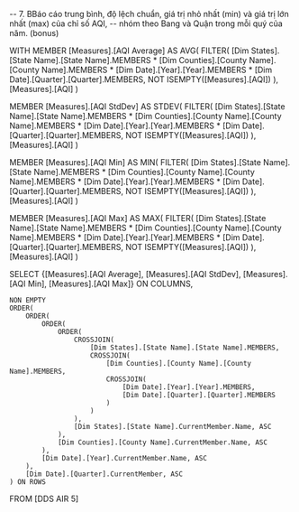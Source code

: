 ﻿-- 7. BBáo cáo trung bình, độ lệch chuẩn, giá trị nhỏ nhất (min) và giá trị lớn nhất (max) của chỉ số AQI, 
-- nhóm theo Bang và Quận trong mỗi quý của năm. (bonus) 

WITH 
MEMBER [Measures].[AQI Average] AS 
    AVG(
        FILTER(
            [Dim States].[State Name].[State Name].MEMBERS *
            [Dim Counties].[County Name].[County Name].MEMBERS *
            [Dim Date].[Year].[Year].MEMBERS *
            [Dim Date].[Quarter].[Quarter].MEMBERS,
            NOT ISEMPTY([Measures].[AQI])
        ), 
        [Measures].[AQI]
    )

MEMBER [Measures].[AQI StdDev] AS
    STDEV(
        FILTER(
            [Dim States].[State Name].[State Name].MEMBERS *
            [Dim Counties].[County Name].[County Name].MEMBERS *
            [Dim Date].[Year].[Year].MEMBERS *
            [Dim Date].[Quarter].[Quarter].MEMBERS,
            NOT ISEMPTY([Measures].[AQI])
        ), 
        [Measures].[AQI]
    )

MEMBER [Measures].[AQI Min] AS
    MIN(
        FILTER(
            [Dim States].[State Name].[State Name].MEMBERS *
            [Dim Counties].[County Name].[County Name].MEMBERS *
            [Dim Date].[Year].[Year].MEMBERS *
            [Dim Date].[Quarter].[Quarter].MEMBERS,
            NOT ISEMPTY([Measures].[AQI])
        ), 
        [Measures].[AQI]
    )

MEMBER [Measures].[AQI Max] AS
    MAX(
        FILTER(
            [Dim States].[State Name].[State Name].MEMBERS *
            [Dim Counties].[County Name].[County Name].MEMBERS *
            [Dim Date].[Year].[Year].MEMBERS *
            [Dim Date].[Quarter].[Quarter].MEMBERS,
            NOT ISEMPTY([Measures].[AQI])
        ), 
        [Measures].[AQI]
    )

SELECT 
    {[Measures].[AQI Average],
     [Measures].[AQI StdDev],
     [Measures].[AQI Min],
     [Measures].[AQI Max]} ON COLUMNS,
    
    NON EMPTY 
    ORDER(
        ORDER(
            ORDER(
                ORDER(
                    CROSSJOIN(
                        [Dim States].[State Name].[State Name].MEMBERS,
                        CROSSJOIN(
                            [Dim Counties].[County Name].[County Name].MEMBERS,
                            CROSSJOIN(
                                [Dim Date].[Year].[Year].MEMBERS,
                                [Dim Date].[Quarter].[Quarter].MEMBERS
                            )
                        )
                    ),
                    [Dim States].[State Name].CurrentMember.Name, ASC
                ),
                [Dim Counties].[County Name].CurrentMember.Name, ASC
            ),
            [Dim Date].[Year].CurrentMember.Name, ASC
        ),
        [Dim Date].[Quarter].CurrentMember, ASC
    ) ON ROWS
FROM [DDS AIR 5]